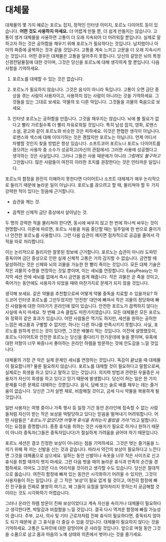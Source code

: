 # 대체물

대체물의 몇 가지 예로는 포르노 잡지, 정적인 인터넷 이미지, 포르노 다이어트 등이 있습니다. **어떤 것도 사용하지 마세요.** 더 어렵게 만들 뿐, 더 쉽게 만들지는 않습니다. 고통이 생겨 대체물을 사용하면 고통이 더 오래 지속되어 더 어려워질 뿐입니다. 실제로 말하고자 하는 것은 공허함을 채우기 위해 포르노가 필요하다는 것입니다. 납치범이나 아이의 짜증에 굴복하는 것과 같을 것입니다. 고통을 계속 느끼고 고문을 더 오래 지속시키는 것입니다. 어떤 경우든 대체물은 고통을 덜어주지 못합니다. 당신의 갈망은 뇌의 특정 신경전달물질에 대한 것이며, 그것은 당신을 포르노에 대해 생각하게 할 뿐입니다. 다음 사항을 기억하세요.

1. 포르노를 대체할 수 있는 것은 없습니다.

2. 포르노가 필요하지 않습니다. 그것은 음식이 아니라 독입니다. 고통이 오면 금단 증상을 겪는 사람이 사용자이고, 사용하지 않는 사람이 아니라는 것을 기억하세요. 그것들을 있는 그대로 보세요. 약물의 또 다른 악입니다. 그것들을 괴물의 죽음으로 보세요.

3. 인터넷 포르노는 공허함을 만듭니다. 그것을 채우지는 않습니다. 뇌에 볼 필요가 없다고 빨리 가르칠수록 더 빨리 자유로워질 것입니다. 특히 남성 잡지, 영화, 로맨스 소설, 광고와 같이 포르노와 비슷한 것은 피하세요. 이것은 편협한 생각이 아닙니다. 로맨스와 섹스에 대해 이야기하는 것은 괜찮지만 포르노는 아닙니다. 언제 어디서 차별할 것인지 찾을 방법은 항상 있습니다. 소프트코어 포르노나 포르노 다이어트를 끊으려는 사용자 중 소수가 성공하고(자신의 관점에서) 그러한 사용에 성공했다고 생각하는 것은 사실입니다. 그러나 그들은 사용 때문에가 아니라 *그럼에도 불구하고* 그만둡니다. 많은 사람들이 여전히 이러한 조치를 권장한다는 것은 안타까운 일입니다.

포르노의 함정을 완전히 이해하지 못한다면 다이어트나 소프트 대체제가 매우 논리적으로 들리기 때문에 놀라운 일이 아닙니다. 포르노를 끊으려고 할 때, 물리쳐야 할 두 가지 강력한 적이 있다는 믿음에 근거합니다.

- 습관을 깨는 것.

- 끔찍한 신체적 금단 증상에서 살아남는 것.

두 명의 강력한 적을 물리쳐야 한다면, 동시에 싸우지 않고 한 번에 하나씩 싸우는 것이 현명합니다. 이론에 따르면, 포르노 사용을 처음 중단할 때는 일주일에 한 번으로 줄이거나 안전한 포르노를 사용합니다. 그런 다음 습관이 깨지면 점차적으로 공급을 줄여서 각 적을 따로 처리합니다.

이는 논리적으로 들리지만 잘못된 정보에 근거합니다. 포르노는 습관이 아니라 도파민 중독이며 금단 증상으로 인한 실제 신체적 고통은 거의 감지할 수 없습니다. 금연할 때 달성하려는 것은 신체와 뇌의 괴물을 가능한 한 빨리 죽이는 것입니다. 모든 대체 기술은 작은 괴물의 수명을 연장하는 것일 뿐이며, 이는 세뇌를 연장합니다. EasyPeasy는 마지막 세션 전에 세뇌를 없애서 즉시 금연을 쉽게 해줍니다. 작은 괴물은 곧 죽을 것이고, 죽어가는 동안에도 사용자가 되었을 때와 마찬가지로 문제가 되지 않을 것입니다.

생각해 보세요. 같은 약물을 추천함으로써 어떻게 약물 중독을 치료할 수 있을까요? 하드코어 인터넷 포르노를 그만두었지만 '안전한' 대안에 빠져서 작은 괴물의 정당화에 빠진 사람들에 대한 이야기가 온라인에 많이 있습니다. 안전한 포르노가 끔찍하지 않다는 사실에 속지 마세요. 첫 번째 고속 클립도 마찬가지였습니다. 모든 대체물은 모든 포르노와 정확히 같은 효과가 있습니다. 어떤 사람들은 먹기도 하지만, 세션을 원하는 공허한 느낌은 배고픔과 구별할 수 없지만, 하나는 다른 하나를 만족시키지 못합니다. 사실, 포르노를 원하게 만드는 것이 있다면, 그것은 배불리 먹는 것입니다. 이전에 설명했듯이, 포르노 다이어트와 안전한 포르노는 당신을 줄다리기 한가운데에 놓을 뿐이며, 유혹에 대한 저항이 너무 짜증나서 좋아하는 온라인 하렘을 방문하는 것에 안도감을 느낄 것입니다.

대체물의 가장 큰 악은 실제 문제인 세뇌를 연장하는 것입니다. 독감이 끝났을 때 대체물이 필요합니까? 물론 필요하지 않습니다. 포르노를 대체할 것이 필요하다고 말함으로써, 실제로는 희생을 하고 있다고 말하고 있는 것입니다. 의지력 방법과 관련된 우울증은 사용자가 자신이 희생을 하고 있다고 믿기 때문에 발생합니다. 당신이 하는 일은 한 가지 문제를 다른 문제로 대체하는 것뿐입니다. 음식, 담배 또는 술로 배를 채우는 데는 즐거움이 없습니다. 당신은 그저 살찐 채로, 비참해질 것이고, 금세 다시 약물을 복용하게 될 것입니다.

일반 사용자는 여행 중이나 가족 행사 등 일정 기간 동안 온라인에 접속할 수 없는 사람들처럼 자신이 받는 작은 보상을 박탈당하고 있다는 믿음을 떨쳐내기 어려워합니다. 어떤 사람들은 "*포르노가 없었다면 어떻게 휴식을 취하는지 몰랐을 거야.*"라고 말합니다. 이는 요점을 증명합니다. 종종 휴식을 취하는 것은 사용자가 필요로 하거나 원하기 때문이 아니라 중독자(그들은 중독자입니다)가 절실하게 가려움을 긁어야 하기 때문입니다.

포르노 세션은 결코 진정한 보상이 아니라는 점을 기억하세요. 그것은 벗는 즐거움을 느끼기 위해 꽉 끼는 신발을 신는 것과 같습니다. 따라서 약간의 보상이 필요하다고 느낀다면 그것을 대체품으로 삼으세요. 일하는 동안 신발이나 속옷을 너무 작은 사이즈로 신고 휴식을 취할 때까지 벗지 마세요. 그런 다음 벗을 때의 놀라운 휴식과 만족의 순간을 경험하세요. 아마도 그것은 다소 어리석을 것이라고 생각할 수도 있습니다. 당신은 절대적으로 옳습니다. 여전히 함정에 빠져 있는 동안은 시각화하기 어려울 수 있지만, 그것이 사용자들이 하는 일입니다. 곧 그 작은 '보상'이 필요 없게 될 것이고, 여전히 함정에 빠진 친구들을 진짜로 불쌍히 여기고, 왜 그들이 요점을 알아차리지 못하는지 궁금해할 것이라는 것도 시각화하기 어렵습니다.

그러나 온라인 하렘 방문이 진짜 보상이었다고 계속 자신을 속이거나 대체물이 필요하다고 생각한다면, 박탈감과 비참함을 느낄 것입니다. 결국 다시 역겨운 함정에 빠질 가능성이 큽니다. 주부, 교사, 의사 및 기타 근로자처럼 진짜 휴식이 필요하다면, 중독되지 않아도 되기 때문에 곧 그 휴식을 더 즐길 수 있을 것입니다. 대체물이 필요하지 않다는 것을 기억하세요. 고통은 도파민에 대한 갈망이며 곧 사라질 것입니다. 앞으로 며칠 동안 그것을 소품으로 삼고 몸과 마음의 노예 상태와 의존에서 벗어나는 것을 즐기세요.
